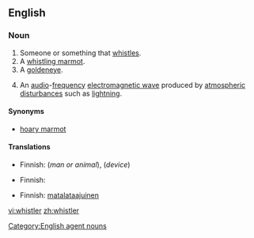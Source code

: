 ==English==
===Noun===
{{wikipedia|Whistler}}
{{en-noun}}

# Someone or something that [[whistle]]s.
# A [[whistling marmot]].
# A [[goldeneye]].
# {{physics}} An [[audio]]-[[frequency]] [[electromagnetic wave]] produced by [[atmospheric]] [[disturbance]]s such as [[lightning]].

====Synonyms====
* {{sense|whistling marmot}} [[hoary marmot]]

====Translations====
{{trans-top|someone or something that whistles}}
* Finnish: {{t|fi|viheltäjä}} (''man or animal''), {{t|fi|vihellin}} (''device'')
{{trans-mid}}
{{trans-bottom}}

{{trans-see|whistling marmot|hoary marmot}}

{{trans-top|goldeneye}}
* Finnish: {{t+|fi|telkkä}}
{{trans-mid}}
{{trans-bottom}}

{{trans-top|physics: audio-frequency electromagnetic wave}}
* Finnish: [[matalataajuinen]] {{t-|fi|radioaalto}}
{{trans-mid}}
{{trans-bottom}}

[[Category:English agent nouns]]

[[vi:whistler]]
[[zh:whistler]]